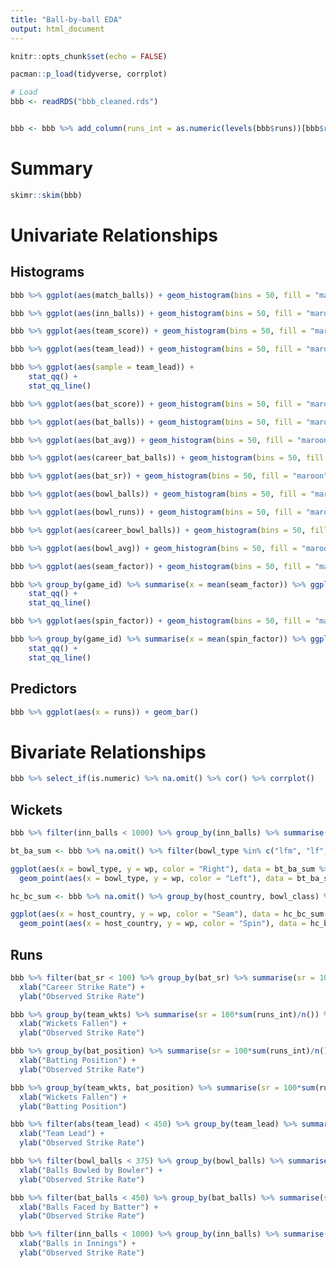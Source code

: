 ```yaml
---
title: "Ball-by-ball EDA"
output: html_document
---
```


```r
knitr::opts_chunk$set(echo = FALSE)

pacman::p_load(tidyverse, corrplot)

# Load
bbb <- readRDS("bbb_cleaned.rds")


bbb <- bbb %>% add_column(runs_int = as.numeric(levels(bbb$runs))[bbb$runs])

```


# Summary
```r
skimr::skim(bbb)
```

# Univariate Relationships

## Histograms
```r
bbb %>% ggplot(aes(match_balls)) + geom_histogram(bins = 50, fill = "maroon", colour = "black")
```

```r
bbb %>% ggplot(aes(inn_balls)) + geom_histogram(bins = 50, fill = "maroon", colour = "black")
```


```r
bbb %>% ggplot(aes(team_score)) + geom_histogram(bins = 50, fill = "maroon", colour = "black")
```

```r
bbb %>% ggplot(aes(team_lead)) + geom_histogram(bins = 50, fill = "maroon", colour = "black")
```
```r
bbb %>% ggplot(aes(sample = team_lead)) +
    stat_qq() +
    stat_qq_line()

```



```r
bbb %>% ggplot(aes(bat_score)) + geom_histogram(bins = 50, fill = "maroon", colour = "black")
```


```r
bbb %>% ggplot(aes(bat_balls)) + geom_histogram(bins = 50, fill = "maroon", colour = "black")
```


```r
bbb %>% ggplot(aes(bat_avg)) + geom_histogram(bins = 50, fill = "maroon", colour = "black")
```

```r
bbb %>% ggplot(aes(career_bat_balls)) + geom_histogram(bins = 50, fill = "maroon", colour = "black")
```


```r
bbb %>% ggplot(aes(bat_sr)) + geom_histogram(bins = 50, fill = "maroon", colour = "black")
```

```r
bbb %>% ggplot(aes(bowl_balls)) + geom_histogram(bins = 50, fill = "maroon", colour = "black")
```


```r
bbb %>% ggplot(aes(bowl_runs)) + geom_histogram(bins = 50, fill = "maroon", colour = "black")
```

```r
bbb %>% ggplot(aes(career_bowl_balls)) + geom_histogram(bins = 50, fill = "maroon", colour = "black")
```

```r
bbb %>% ggplot(aes(bowl_avg)) + geom_histogram(bins = 50, fill = "maroon", colour = "black")
```

```r
bbb %>% ggplot(aes(seam_factor)) + geom_histogram(bins = 50, fill = "maroon", colour = "black")
```

```r
bbb %>% group_by(game_id) %>% summarise(x = mean(seam_factor)) %>% ggplot(aes(sample = x)) +
    stat_qq() +
    stat_qq_line()

```




```r
bbb %>% ggplot(aes(spin_factor)) + geom_histogram(bins = 50, fill = "maroon", colour = "black")
```

```r
bbb %>% group_by(game_id) %>% summarise(x = mean(spin_factor)) %>% ggplot(aes(sample = x)) +
    stat_qq() +
    stat_qq_line()

```



## Predictors
```r
bbb %>% ggplot(aes(x = runs)) + geom_bar()
```




# Bivariate Relationships
```r
bbb %>% select_if(is.numeric) %>% na.omit() %>% cor() %>% corrplot()
```


## Wickets
```r
bbb %>% filter(inn_balls < 1000) %>% group_by(inn_balls) %>% summarise(wp = length(is_wkt[is_wkt == "W"])/n()) %>% ggplot(aes(x = inn_balls, y = wp)) + geom_point()

```



```r
bt_ba_sum <- bbb %>% na.omit() %>% filter(bowl_type %in% c("lfm", "lf", "lo", "rfm", "rf", "rls", "rob")) %>% group_by(bowl_type, bat_arm) %>% summarise(wp = mean(as.integer(is_wkt))/n())

ggplot(aes(x = bowl_type, y = wp, color = "Right"), data = bt_ba_sum %>% filter(bat_arm == "Right-hand bat")) + geom_point() +
  geom_point(aes(x = bowl_type, y = wp, color = "Left"), data = bt_ba_sum %>% filter(bat_arm == "Left-hand bat"))

```

```r
hc_bc_sum <- bbb %>% na.omit() %>% group_by(host_country, bowl_class) %>% summarise(wc = sum(as.integer(is_wkt[is_wkt == "W"]) - 1), n = n()) %>% mutate(wp = wc/n)

ggplot(aes(x = host_country, y = wp, color = "Seam"), data = hc_bc_sum %>% filter(bowl_class == "seam")) + geom_point() +
  geom_point(aes(x = host_country, y = wp, color = "Spin"), data = hc_bc_sum %>% filter(bowl_class == "spin"))

```


## Runs
```r
bbb %>% filter(bat_sr < 100) %>% group_by(bat_sr) %>% summarise(sr = 100*sum(runs_int)/n()) %>% ggplot(aes(x = bat_sr, y = sr)) + geom_point() +
  xlab("Career Strike Rate") +
  ylab("Observed Strike Rate")

```


```r
bbb %>% group_by(team_wkts) %>% summarise(sr = 100*sum(runs_int)/n()) %>% ggplot(aes(x = team_wkts, y = sr)) + geom_point() +
  xlab("Wickets Fallen") +
  ylab("Observed Strike Rate")

```

```r
bbb %>% group_by(bat_position) %>% summarise(sr = 100*sum(runs_int)/n()) %>% ggplot(aes(x = bat_position, y = sr)) + geom_point() +
  xlab("Batting Position") +
  ylab("Observed Strike Rate")

```



```r
bbb %>% group_by(team_wkts, bat_position) %>% summarise(sr = 100*sum(runs_int)/n()) %>% ggplot(aes(x = team_wkts, y = bat_position, color = sr, size = sr)) + geom_point() +
  xlab("Wickets Fallen") +
  ylab("Batting Position")

```



```r
bbb %>% filter(abs(team_lead) < 450) %>% group_by(team_lead) %>% summarise(sr = 100*sum(runs_int)/n()) %>% ggplot(aes(x = team_lead, y = sr)) + geom_point() +
  xlab("Team Lead") +
  ylab("Observed Strike Rate")

```


```r
bbb %>% filter(bowl_balls < 375) %>% group_by(bowl_balls) %>% summarise(sr = 100*sum(runs_int)/n()) %>% ggplot(aes(x = bowl_balls, y = sr)) + geom_point() +
  xlab("Balls Bowled by Bowler") +
  ylab("Observed Strike Rate")

```



```r
bbb %>% filter(bat_balls < 450) %>% group_by(bat_balls) %>% summarise(sr = 100*sum(runs_int)/n()) %>% ggplot(aes(x = bat_balls, y = sr)) + geom_point() +
  xlab("Balls Faced by Batter") +
  ylab("Observed Strike Rate")

```

```r
bbb %>% filter(inn_balls < 1000) %>% group_by(inn_balls) %>% summarise(sr = 100*sum(runs_int)/n()) %>% ggplot(aes(x = inn_balls, y = sr)) + geom_point() +
  xlab("Balls in Innings") +
  ylab("Observed Strike Rate")

```
